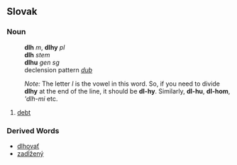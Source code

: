 == Slovak ==
=== Noun ===
:'''dlh''' ''m'', '''dlhy''' ''pl''
:'''dlh''' ''stem''
:'''dlhu''' ''gen sg''
:declension pattern ''[[Slovak declension pattern dub|dub]]''

: ''Note:'' The letter ''l'' is the vowel in this word. So, if you need to divide '''dlhy''' at the end of the line, it should be '''dl-hy'''. Similarly, '''dl-hu''', '''dl-hom''', '''dlh-mi'' etc.
# [[debt]]
=== Derived Words ===
* [[dlhovať]]
* [[zadĺžený]]